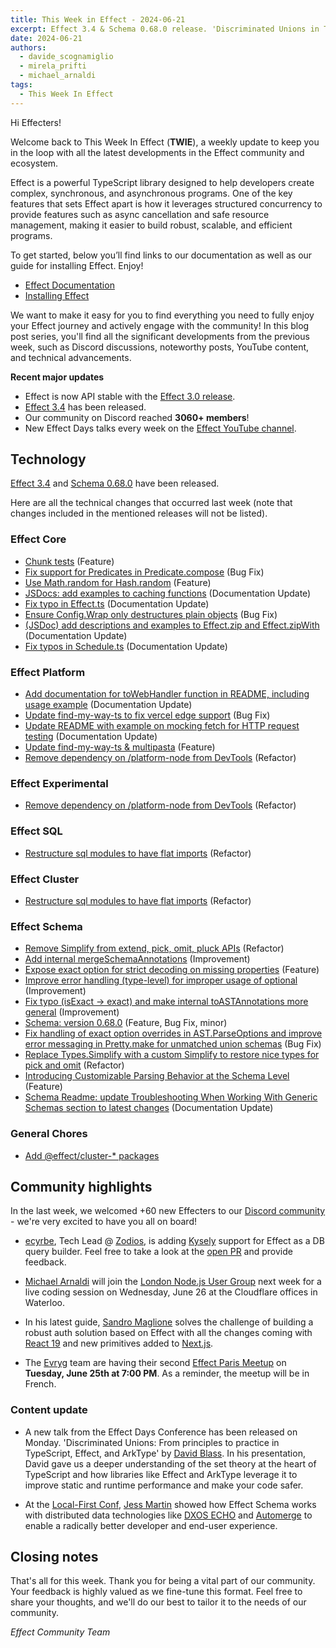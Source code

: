 ```yaml
---
title: This Week in Effect - 2024-06-21
excerpt: Effect 3.4 & Schema 0.68.0 release. 'Discriminated Unions in TypeScript, Effect, and ArkType' by David Blass. Michael Arnaldi joining the London Node.js group
date: 2024-06-21
authors:
  - davide_scognamiglio
  - mirela_prifti
  - michael_arnaldi
tags:
  - This Week In Effect
---
```



Hi Effecters!

Welcome back to This Week In Effect (**TWIE**), a weekly update to keep you in the loop with all the latest developments in the Effect community and ecosystem.

Effect is a powerful TypeScript library designed to help developers create complex, synchronous, and asynchronous programs. One of the key features that sets Effect apart is how it leverages structured concurrency to provide features such as async cancellation and safe resource management, making it easier to build robust, scalable, and efficient programs.

To get started, below you’ll find links to our documentation as well as our guide for installing Effect. Enjoy!

- [Effect Documentation](/docs/getting-started/introduction/)
- [Installing Effect](/docs/getting-started/installation/)

We want to make it easy for you to find everything you need to fully enjoy your Effect journey and actively engage with the community! In this blog post series, you'll find all the significant developments from the previous week, such as Discord discussions, noteworthy posts, YouTube content, and technical advancements.

**Recent major updates**

- Effect is now API stable with the [Effect 3.0 release](https://effect.website/blog/effect-3.0).
- [Effect 3.4](https://effect.website/blog/effect-3.3) has been released.
- Our community on Discord reached **3060+ members**!
- New Effect Days talks every week on the [Effect YouTube channel](https://www.youtube.com/@effect-ts).

## Technology

[Effect 3.4](https://effect.website/blog/effect-3.4) and [Schema 0.68.0](https://effect.website/blog/schema-release-0.68) have been released.

Here are all the technical changes that occurred last week (note that changes included in the mentioned releases will not be listed).

### Effect Core

- [Chunk tests](https://github.com/Effect-TS/effect/pull/2999) (Feature)
- [Fix support for Predicates in Predicate.compose](https://github.com/Effect-TS/effect/pull/3000) (Bug Fix)
- [Use Math.random for Hash.random](https://github.com/Effect-TS/effect/pull/3001) (Feature)
- [JSDocs: add examples to caching functions](https://github.com/Effect-TS/effect/pull/3008) (Documentation Update)
- [Fix typo in Effect.ts](https://github.com/Effect-TS/effect/pull/3011) (Documentation Update)
- [Ensure Config.Wrap only destructures plain objects](https://github.com/Effect-TS/effect/pull/3012) (Bug Fix)
- [(JSDoc) add descriptions and examples to Effect.zip and Effect.zipWith](https://github.com/Effect-TS/effect/pull/3019) (Documentation Update)
- [Fix typos in Schedule.ts](https://github.com/Effect-TS/effect/pull/3026) (Documentation Update)

### Effect Platform

- [Add documentation for toWebHandler function in README, including usage example](https://github.com/Effect-TS/effect/pull/3009) (Documentation Update)
- [Update find-my-way-ts to fix vercel edge support](https://github.com/Effect-TS/effect/pull/3021) (Bug Fix)
- [Update README with example on mocking fetch for HTTP request testing](https://github.com/Effect-TS/effect/pull/3007) (Documentation Update)
- [Update find-my-way-ts & multipasta](https://github.com/Effect-TS/effect/pull/3030) (Feature)
- [Remove dependency on /platform-node from DevTools](https://github.com/Effect-TS/effect/pull/3036) (Refactor)

### Effect Experimental

- [Remove dependency on /platform-node from DevTools](https://github.com/Effect-TS/effect/pull/3036) (Refactor)

### Effect SQL

- [Restructure sql modules to have flat imports](https://github.com/Effect-TS/effect/pull/3035) (Refactor)

### Effect Cluster

- [Restructure sql modules to have flat imports](https://github.com/Effect-TS/effect/pull/3035) (Refactor)

### Effect Schema

- [Remove Simplify from extend, pick, omit, pluck APIs](https://github.com/Effect-TS/effect/pull/2991) (Refactor)
- [Add internal mergeSchemaAnnotations](https://github.com/Effect-TS/effect/pull/2992) (Improvement)
- [Expose exact option for strict decoding on missing properties](https://github.com/Effect-TS/effect/pull/2994) (Feature)
- [Improve error handling (type-level) for improper usage of optional](https://github.com/Effect-TS/effect/pull/2997) (Improvement)
- [Fix typo (isExact -> exact) and make internal toASTAnnotations more general](https://github.com/Effect-TS/effect/pull/2998) (Improvement)
- [Schema: version 0.68.0](https://github.com/Effect-TS/effect/pull/2906) (Feature, Bug Fix, minor)
- [Fix handling of exact option overrides in AST.ParseOptions and improve error messaging in Pretty.make for unmatched union schemas](https://github.com/Effect-TS/effect/pull/3015) (Bug Fix)
- [Replace Types.Simplify with a custom Simplify to restore nice types for pick and omit](https://github.com/Effect-TS/effect/pull/3024) (Refactor)
- [Introducing Customizable Parsing Behavior at the Schema Level](https://github.com/Effect-TS/effect/pull/3028) (Feature)
- [Schema Readme: update Troubleshooting When Working With Generic Schemas section to latest changes](https://github.com/Effect-TS/effect/pull/3038) (Documentation Update)

### General Chores

- [Add @effect/cluster-\* packages](https://github.com/Effect-TS/effect/pull/2927)

## Community highlights

In the last week, we welcomed +60 new Effecters to our [Discord community](https://discord.gg/effect-ts) - we're very excited to have you all on board!

- [ecyrbe](https://x.com/ecyrbedev), Tech Lead @ [Zodios](https://www.zodios.org), is adding [Kysely](https://kysely.dev) support for Effect as a DB query builder. Feel free to take a look at the [open PR](https://github.com/Effect-TS/effect/pull/3017) and provide feedback.

<Tweet id="1803552136363380831" />

- [Michael Arnaldi](https://x.com/MichaelArnaldi) will join the [London Node.js User Group](https://x.com/LNUGorg) next week for a live coding session on Wednesday, June 26 at the Cloudflare offices in Waterloo.

<Tweet id="1798704071161110554" />

- In his latest guide, [Sandro Maglione](https://x.com/SandroMaglione) solves the challenge of building a robust auth solution based on Effect with all the changes coming with [React 19](https://react.dev/blog/2024/04/25/react-19) and new primitives added to [Next.js](https://nextjs.org).

<Tweet id="1803829211611746506" />

- The [Evryg](https://www.evryg.com) team are having their second [Effect Paris Meetup](https://www.meetup.com/effect-paris/#) on **Tuesday, June 25th at 7:00 PM**. As a reminder, the meetup will be in French.

### Content update

- A new talk from the Effect Days Conference has been released on Monday. 'Discriminated Unions: From principles to practice in TypeScript, Effect, and ArkType' by [David Blass](https://x.com/ssalbdivad). In his presentation, David gave us a deeper understanding of the set theory at the heart of TypeScript and how libraries like Effect and ArkType leverage it to improve static and runtime performance and make your code safer.

<YouTube
  id="https://www.youtube.com/embed/AaUKLH8N6go?si=v91LFcNDB5w1FcSB"
  title="Discriminated Unions in TypeScript, Effect, and ArkType by David Blass (Effect Days 2024)"
/>

- At the [Local-First Conf](https://www.localfirstconf.com/), [Jess Martin](https://x.com/jessmartin) showed how Effect Schema works with distributed data technologies like [DXOS ECHO](https://dxos.org) and [Automerge](https://automerge.org) to enable a radically better developer and end-user experience.

<YouTube
  id="https://www.youtube.com/embed/_GBpPp92L2M?si=npy60RNpUkB_tvt6"
  title="Using Effect Schema to enable interoperable local-first applications - Jess Martin(Local-First Conf)"
/>

## Closing notes

That's all for this week. Thank you for being a vital part of our community. Your feedback is highly valued as we fine-tune this format. Feel free to share your thoughts, and we'll do our best to tailor it to the needs of our community.

_Effect Community Team_

